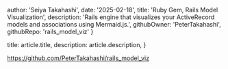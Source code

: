 
  author: 'Seiya Takahashi',
  date: '2025-02-18',
  title: 'Ruby Gem, Rails Model Visualization',
  description:
    'Rails engine that visualizes your ActiveRecord models and associations using Mermaid.js.',
  githubOwner: 'PeterTakahashi',
  githubRepo: 'rails_model_viz'
}

  title: article.title,
  description: article.description,
}


https://github.com/PeterTakahashi/rails_model_viz

